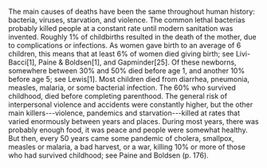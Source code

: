 The main causes of deaths have been the same throughout human history: bacteria, viruses, starvation, and violence. The common lethal bacterias probably killed people at a constant rate until modern sanitation was invented. Roughly 1% of childbirths resulted in the death of the mother, due to complications or infections. As women gave birth to an average of 6 children, this means that at least 6% of women died giving birth; see Livi-Bacci[1], Paine & Boldsen[1], and Gapminder[25]. Of these newborns, somewhere between 30% and 50% died before age 1, and another 10% before age 5; see Lewis[1]. Most children died from diarrhea, pneumonia, measles, malaria, or some bacterial infection. The 60% who survived childhood, died before completing parenthood. The general risk of interpersonal violence and accidents were constantly higher, but the other main killers---violence, pandemics and starvation---killed at rates that varied enormously between years and places. During most years, there was probably enough food, it was peace and people were somewhat healthy. But then, every 50 years came some pandemic of cholera, smallpox, measles or malaria, a bad harvest, or a war, killing 10% or more of those who had survived childhood; see Paine and Boldsen (p. 176).